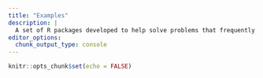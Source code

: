 ```yaml
---
title: "Examples"
description: |
  A set of R packages developed to help solve problems that frequently occur when performing  disease surveillance.
editor_options: 
  chunk_output_type: console
---
```


```r
knitr::opts_chunk$set(echo = FALSE)
```
